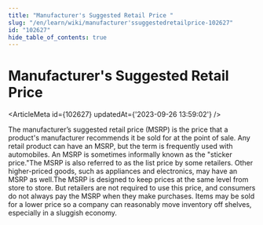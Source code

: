 ```yaml
---
title: "Manufacturer's Suggested Retail Price "
slug: "/en/learn/wiki/manufacturer'ssuggestedretailprice-102627"
id: "102627"
hide_table_of_contents: true
---
```



# Manufacturer's Suggested Retail Price 

<ArticleMeta id={102627} updatedAt={'2023-09-26 13:59:02'} />
<div className='border-solid border-b border-t-0 my-4 border-[var(--ifm-color-gray-300)]' />

The manufacturer’s suggested retail price (MSRP) is the price that a product's manufacturer recommends it be sold for at the point of sale. Any retail product can have an MSRP, but the term is frequently used with automobiles. An MSRP is sometimes informally known as the "sticker price."The MSRP is also referred to as the list price by some retailers. Other higher-priced goods, such as appliances and electronics, may have an MSRP as well.The MSRP is designed to keep prices at the same level from store to store. But retailers are not required to use this price, and consumers do not always pay the MSRP when they make purchases. Items may be sold for a lower price so a company can reasonably move inventory off shelves, especially in a sluggish economy.

